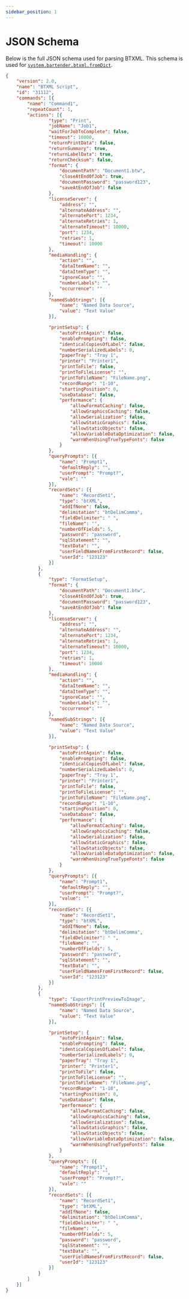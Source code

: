 ```yaml
---
sidebar_position: 1
---
```



# JSON Schema

Below is the full JSON schema used for parsing BTXML.
This schema is used for  [`system.bartender.btxml.fromDict`](scripting/../fromDict).



```json title="BTXML JSON Parsing Schema"
{
    "version": 2.0,
    "name": "BTXML Script",
    "id": "31112",
    "commands": [{
        "name": "Command1",
        "repeatCount": 1,
        "actions": [{
                "type": "Print",
                "jobName": "Job1",
                "waitForJobToComplete": false,
                "timeout": 10000,
                "returnPrintData": false,
                "returnSummary": true,
                "returnLabelData": true,
                "returnChecksum": false,
                "format": {
                    "documentPath": "Document1.btw",
                    "closeAtEndOfJob": true,
                    "documentPassword": "password123",
                    "saveAtEndOfJob": false
                },
                "licenseServer": {
                    "address": "",
                    "alternateAddress": "",
                    "alternatePort": 1234,
                    "alternateRetries": 1,
                    "alternateTimeout": 10000,
                    "port": 1234,
                    "retries": 1,
                    "timeout": 10000
                },
                "mediaHandling": {
                    "action": "",
                    "dataItemName": "",
                    "dataItemType": "",
                    "ignoreCase": "",
                    "numberLabels": "",
                    "occurrence": ""
                },
                "namedSubStrings": [{
                    "name": "Named Data Source",
                    "value": "Text Value"
                }],

                "printSetup": {
                    "autoPrintAgain": false,
                    "enablePrompting": false,
                    "identicalCopiesOfLabel": false,
                    "numberSerializedLabels": 0,
                    "paperTray": "Tray 1",
                    "printer": "Printer1",
                    "printToFile": false,
                    "printToFileLicense": "",
                    "printToFileName": "FileName.png",
                    "recordRange": "1-10",
                    "startingPosition": 0,
                    "useDatabase": false,
                    "performance": {
                        "allowFormatCaching": false,
                        "allowGraphicsCaching": false,
                        "allowSerialization": false,
                        "allowStaticGraphics": false,
                        "allowStaticObjects": false,
                        "allowVariableDataOptimization": false,
                        "warnWhenUsingTrueTypeFonts": false
                    }
                },
                "queryPrompts": [{
                    "name": "Prompt1",
                    "defaultReply": "",
                    "userPrompt": "Prompt?",
                    "vale": ""
                }],
                "recordSets": [{
                    "name": "RecordSet1",
                    "type": "btXML",
                    "addIfNone": false,
                    "delimitation": "btDelimComma",
                    "fieldDelimiter": " ",
                    "fileName": "",
                    "numberOfFields": 5,
                    "password": "password",
                    "sqlStatement": "",
                    "textData": "",
                    "userFieldNamesFromFirstRecord": false,
                    "userId": "123123"
                }]
            },
            {
                "type": "FormatSetup",
                "format": {
                    "documentPath": "Document1.btw",
                    "closeAtEndOfJob": true,
                    "documentPassword": "password123",
                    "saveAtEndOfJob": false
                },
                "licenseServer": {
                    "address": "",
                    "alternateAddress": "",
                    "alternatePort": 1234,
                    "alternateRetries": 1,
                    "alternateTimeout": 10000,
                    "port": 1234,
                    "retries": 1,
                    "timeout": 10000
                },
                "mediaHandling": {
                    "action": "",
                    "dataItemName": "",
                    "dataItemType": "",
                    "ignoreCase": "",
                    "numberLabels": "",
                    "occurrence": ""
                },
                "namedSubStrings": [{
                    "name": "Named Data Source",
                    "value": "Text Value"
                }],

                "printSetup": {
                    "autoPrintAgain": false,
                    "enablePrompting": false,
                    "identicalCopiesOfLabel": false,
                    "numberSerializedLabels": 0,
                    "paperTray": "Tray 1",
                    "printer": "Printer1",
                    "printToFile": false,
                    "printToFileLicense": "",
                    "printToFileName": "FileName.png",
                    "recordRange": "1-10",
                    "startingPosition": 0,
                    "useDatabase": false,
                    "performance": {
                        "allowFormatCaching": false,
                        "allowGraphicsCaching": false,
                        "allowSerialization": false,
                        "allowStaticGraphics": false,
                        "allowStaticObjects": false,
                        "allowVariableDataOptimization": false,
                        "warnWhenUsingTrueTypeFonts": false
                    }
                },
                "queryPrompts": [{
                    "name": "Prompt1",
                    "defaultReply": "",
                    "userPrompt": "Prompt?",
                    "value": ""
                }],
                "recordSets": [{
                    "name": "RecordSet1",
                    "type": "btXML",
                    "addIfNone": false,
                    "delimitation": "btDelimComma",
                    "fieldDelimiter": " ",
                    "fileName": "",
                    "numberOfFields": 5,
                    "password": "password",
                    "sqlStatement": "",
                    "textData": "",
                    "userFieldNamesFromFirstRecord": false,
                    "userId": "123123"
                }]
            },
            {
                "type": "ExportPrintPreviewToImage",
                "namedSubStrings": [{
                    "name": "Named Data Source",
                    "value": "Text Value"
                }],

                "printSetup": {
                    "autoPrintAgain": false,
                    "enablePrompting": false,
                    "identicalCopiesOfLabel": false,
                    "numberSerializedLabels": 0,
                    "paperTray": "Tray 1",
                    "printer": "Printer1",
                    "printToFile": false,
                    "printToFileLicense": "",
                    "printToFileName": "FileName.png",
                    "recordRange": "1-10",
                    "startingPosition": 0,
                    "useDatabase": false,
                    "performance": {
                        "allowFormatCaching": false,
                        "allowGraphicsCaching": false,
                        "allowSerialization": false,
                        "allowStaticGraphics": false,
                        "allowStaticObjects": false,
                        "allowVariableDataOptimization": false,
                        "warnWhenUsingTrueTypeFonts": false
                    }
                },
                "queryPrompts": [{
                    "name": "Prompt1",
                    "defaultReply": "",
                    "userPrompt": "Prompt?",
                    "vale": ""
                }],
                "recordSets": [{
                    "name": "RecordSet1",
                    "type": "btXML",
                    "addIfNone": false,
                    "delimitation": "btDelimComma",
                    "fieldDelimiter": " ",
                    "fileName": "",
                    "numberOfFields": 5,
                    "password": "password",
                    "sqlStatement": "",
                    "textData": "",
                    "userFieldNamesFromFirstRecord": false,
                    "userId": "123123"
                }]
            }
        ]
    }]
}
```